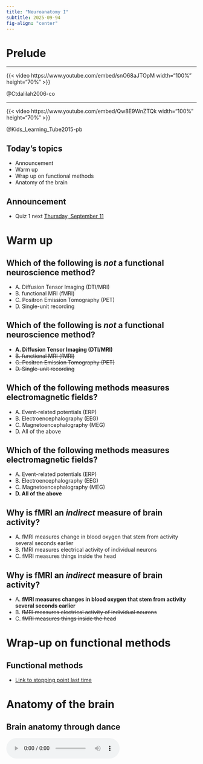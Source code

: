 ```yaml
---
title: "Neuroanatomy I"
subtitle: 2025-09-94
fig-align: "center"
---
```


# Prelude

---

{{< video https://www.youtube.com/embed/snO68aJTOpM width="100%" height="70%" >}}

@Ctdalilah2006-co
<!-- Pinky and the Brain video -->

---

{{< video https://www.youtube.com/embed/Qw8E9WnZTQk width="100%" height="70%" >}}

@Kids_Learning_Tube2015-pb
<!-- Kids brain song -->

## Today's topics

- Announcement
- Warm up
- Wrap up on functional methods
- Anatomy of the brain

## Announcement

- Quiz 1 next [Thursday, September 11](https://psu-psychology.github.io/psych-260-2025-fall/schedule.html#thu-sep-11-2025)

# Warm up

## Which of the following is *not* a functional neuroscience method?

::: {.incremental}
- A. Diffusion Tensor Imaging (DTI/MRI)
- B. functional MRI (fMRI)
- C. Positron Emission Tomography (PET)
- D. Single-unit recording
:::

## Which of the following is *not* a functional neuroscience method?

- **A. Diffusion Tensor Imaging (DTI/MRI)**
- ~~B. functional MRI (fMRI)~~
- ~~C. Positron Emission Tomography (PET)~~
- ~~D. Single-unit recording~~

## Which of the following methods measures electromagnetic fields?

::: {.incremental}
- A. Event-related potentials (ERP)
- B. Electroencephalography (EEG)
- C. Magnetoencephalography (MEG)
- D. All of the above
:::

## Which of the following methods measures electromagnetic fields?

- A. Event-related potentials (ERP)
- B. Electroencephalography (EEG)
- C. Magnetoencephalography (MEG)
- **D. All of the above**

## Why is fMRI an *indirect* measure of brain activity?

::: {.incremental}
- A. fMRI measures change in blood oxygen that stem from activity several seconds earlier
- B. fMRI measures electrical activity of individual neurons
- C. fMRI measures things inside the head
:::

## Why is fMRI an *indirect* measure of brain activity?

- A. **fMRI measures changes in blood oxygen that stem from activity several seconds earlier**
- B. ~~fMRI measures electrical activity of individual neurons~~
- C. ~~fMRI measures things inside the head~~

# Wrap-up on functional methods

## Functional methods

- [Link to stopping point last time](https://psu-psychology.github.io/psych-260-2025-fall/slides/wk-02-2025-09-02-methods.html#/simulating-the-brain)

# Anatomy of the brain

## Brain anatomy through dance

<audio controls loop="loop">

<source src="../include/snd/brain_boxing.m4a" type="audio/mpeg">

Your browser does not support the audio tag. </audio>

## Directional terms

:::: {.columns}
::: {.column width=50%}
- *Anterior/Posterior* -> front/back
- *Medial/Lateral* -> inside/outside
- *Superior/Inferior* -> upward/downward
:::
::: {.column width=50%}
![Wikipedia](https://upload.wikimedia.org/wikipedia/commons/thumb/e/e7/Blausen_0019_AnatomicalDirectionalReferences.png/800px-Blausen_0019_AnatomicalDirectionalReferences.png){fig-align="right"}
:::
::::

## Directional terms

:::: {.columns}
::: {.column width=50%}
- *Dorsal/Ventral* -> back-ward/belly-ward
- *Rostral/Caudal* -> head-ward/tail-ward
:::
::: {.column width=50%}
![Wikipedia](https://upload.wikimedia.org/wikipedia/commons/thumb/e/e7/Blausen_0019_AnatomicalDirectionalReferences.png/800px-Blausen_0019_AnatomicalDirectionalReferences.png){fig-align="right"}
:::
::::

## Planar (slice) terms

:::: {.columns}
::: {.column width=50%}
- Brain is 3D but view in 2D
- *Horizontal/Axial*
- *Coronal*/Transverse/Frontal
- *Sagittal* (from the side)
:::
::: {.column width=50%}
![http://www.scienceteacherprogram.org/biology/chillemistudentguide1-06/brain_directions_planes_sections__directions_-_small.gif](http://www.scienceteacherprogram.org/biology/chillemistudentguide1-06/brain_directions_planes_sections__directions_-_small.gif)
:::
::::

## Supporting structures

- [Meninges](https://www.brainfacts.org/3D-Brain?__hstc=177771770.77b16463fbc715940e874d00368bdb13.1643137967770.1643137967770.1643137967770.1&__hssc=177771770.2.1643137967771&__hsfp=799304230#intro=false&focus=Brain-meninges){preview-link="true"}
- Cerebral [Ventricles](https://www.brainfacts.org/3D-Brain?__hstc=177771770.77b16463fbc715940e874d00368bdb13.1643137967770.1643137967770.1643137967770.1&__hssc=177771770.2.1643137967771&__hsfp=799304230#intro=false&focus=Brain-ventricles){preview-link="true"}
- Blood supply
  - Blood/brain barrier

## [Meninges](https://www.brainfacts.org/3D-Brain?__hstc=177771770.77b16463fbc715940e874d00368bdb13.1643137967770.1643137967770.1643137967770.1&__hssc=177771770.2.1643137967771&__hsfp=799304230#intro=false&focus=Brain-meninges){preview-link="true"}

:::: {.columns}
::: {.column width=50%}
- *Dura mater*
- *Arachnoid mater/membrane*
- *Subarachnoid space*
- *Pia mater*
:::
::: {.column width=50%}
![](https://upload.wikimedia.org/wikipedia/commons/thumb/8/8e/Meninges-en.svg/1280px-Meninges-en.svg.png)
:::
::::

---

::: {.callout-important}
### Clinical relevance
Q: What disease is associated with inflammation of (e.g., '-itis') of the [meninges](https://en.wikipedia.org/wiki/Meningitis){preview-link="true"}?

![https://www.webmd.com/children/understanding-meningitis-basics](https://img.lb.wbmdstatic.com/vim/live/webmd/consumer_assets/site_images/articles/health_and_medical_reference/brain_and_nervous_system/meningitis.jpg)
:::

## Cerebral [Ventricles](https://www.brainfacts.org/3D-Brain?__hstc=177771770.77b16463fbc715940e874d00368bdb13.1643137967770.1643137967770.1643137967770.1&__hssc=177771770.2.1643137967771&__hsfp=799304230#intro=false&focus=Brain-ventricles){preview-link="true"}

:::: {.columns}
::: {.column width=50%}
- *Lateral* (1st & 2nd)
- *3rd*
- *Cerebral aqueduct*
- *4th*
- Ventricles are filled with *Cerebrospinal fluid (CSF)*
:::
::: {.column width=50%}
![](https://upload.wikimedia.org/wikipedia/commons/d/d4/Blausen_0896_Ventricles_Brain.png){fig-align="right" width="100%"}
:::
::::

---

::: {.callout-tip}
### Clinical relevance

[Hydrocephalus](https://en.wikipedia.org/wiki/Hydrocephalus) can occur there is a blockage in the flow of CSF through the cerebral ventricles.

![https://en.wikipedia.org/wiki/Hydrocephalus](https://upload.wikimedia.org/wikipedia/commons/a/ab/Hydrocephalus_%28cropped%29.jpg)

:::

## Blood Supply

:::: {.columns}
::: {.column width=50%}
- Arteries
  - external & internal carotid; vertebral -> basilar
  - *Circle of Willis*
  - anterior, middle, & posterior cerebral
:::
::: {.column width=50%}
![https://en.wikipedia.org/wiki/Cerebral_arteries](https://upload.wikimedia.org/wikipedia/commons/thumb/2/2e/Circle_of_Willis_en.svg/500px-Circle_of_Willis_en.svg.png){width="60%"}
:::
::::

---

::: {.callout-note}

The Circle of Willis helps equalize blood pressures among the ascending arteries from the heart.

:::

## Blood/brain barrier


:::: {.columns}
::: {.column width=50%}
- Isolates CNS from blood stream
- Tighly packed endothelial cells form blood vessel walls
- Astrocytes (a glial cell) participate in transporting substances to the brain
:::
::: {.column width=50%}
![](https://media.springernature.com/full/springer-static/image/art%3A10.1038%2Fnrn1824/MediaObjects/41583_2006_Article_BFnrn1824_Fig2_HTML.jpg?as=webp)
:::
::::

## Blood/brain barrier

:::: {.columns}
::: {.column width=50%}
- Exception is *Area Postrema*
    - In brainstem (see AP in the figure below)
    - Blood-brain barrier thin
    - Detects toxins, evokes vomiting (emesis)
:::
::: {.column width=50%}
![@Begg2013-fb](https://media.springernature.com/lw685/springer-static/image/art%3A10.1038%2Fnrendo.2013.136/MediaObjects/41574_2013_Article_BFnrendo2013136_Fig2_HTML.jpg?as=webp)
:::
::::

## The Nervous System

:::: {.columns}
::: {.column width=50%}
- Central Nervous System (CNS)
    - Everything encased in bone
- Peripheral Nervous System (PNS)
    - Everything else!ent
:::
::: {.column width=50%}
![https://en.wikipedia.org/wiki/Peripheral_nervous_system](https://upload.wikimedia.org/wikipedia/commons/thumb/5/5b/Nervous_system_diagram-en.svg/1920px-Nervous_system_diagram-en.svg.png)
:::
::::

## Interactive brain atlas

- [Interactive brain atlas](https://www.med.harvard.edu/aanlib/cases/caseNA/pb9.htm){preview-link="true"}

## Organization of the brain

| Major division | Ventricular Landmark | Embryonic Division | Structure       |
|----------------|----------------------|--------------------|-----------------|
| *Forebrain*  | Lateral              | Telencephalon      | *Cerebral cortex* |
|                |                      |                    | [*Basal ganglia*](https://www.brainfacts.org/3D-Brain?__hstc=177771770.77b16463fbc715940e874d00368bdb13.1643137967770.1643137967770.1643137967770.1&__hssc=177771770.2.1643137967771&__hsfp=799304230#intro=false&focus=Brain-basal_ganglia){preview-link="true"}   |
|                |                      |                    | [*Hippocampus*](https://www.brainfacts.org/3D-Brain?__hstc=177771770.77b16463fbc715940e874d00368bdb13.1643137967770.1643137967770.1643137967770.1&__hssc=177771770.2.1643137967771&__hsfp=799304230#intro=false&focus=Brain-limbic_system-hippocampus-hippocampus){preview-link="true"}, [*Amygdala*](https://www.brainfacts.org/3D-Brain?__hstc=177771770.77b16463fbc715940e874d00368bdb13.1643137967770.1643137967770.1643137967770.1&__hssc=177771770.2.1643137967771&__hsfp=799304230#intro=false&focus=Brain-limbic_system-amygdala){preview-link="true"} |

## Organization of the brain

| Major division | Ventricular Landmark | Embryonic Division | Structure       |
|----------------|----------------------|--------------------|-----------------|
|                | Third                | Diencephalon       | [*Thalamus*](https://www.brainfacts.org/3D-Brain?__hstc=177771770.77b16463fbc715940e874d00368bdb13.1643137967770.1643137967770.1643137967770.1&__hssc=177771770.2.1643137967771&__hsfp=799304230#intro=false&focus=Brain-thalamus){preview-link="true"}        |
|                |                      |                    | [*Hypothalamus*](https://www.brainfacts.org/3D-Brain?__hstc=177771770.77b16463fbc715940e874d00368bdb13.1643137967770.1643137967770.1643137967770.1&__hssc=177771770.2.1643137967771&__hsfp=799304230#intro=false&focus=Brain-limbic_system-hypothalamus){preview-link="true"}    |
| [*Midbrain*](https://www.brainfacts.org/3D-Brain?__hstc=177771770.77b16463fbc715940e874d00368bdb13.1643137967770.1643137967770.1643137967770.1&__hssc=177771770.2.1643137967771&__hsfp=799304230#intro=false&focus=Brain-brain_stem-midbrain){preview-link="true"}   | Cerebral Aqueduct    | Mesencephalon      | *Tectum*, *Tegmentum* |


## Organization of the brain

| Major division | Ventricular Landmark | Embryonic Division | Structure       |
|----------------|----------------------|--------------------|-----------------|
| *Hindbrain*  | 4th                  | Rhombencephalon    | *Cerebellum*, [*pons*](https://www.brainfacts.org/3D-Brain?__hstc=177771770.77b16463fbc715940e874d00368bdb13.1643137967770.1643137967770.1643137967770.1&__hssc=177771770.2.1643137967771&__hsfp=799304230#intro=false&focus=Brain-brain_stem-pons){preview-link="true"}  |
|                | --                   |                    | [*Medulla oblongata*](https://www.brainfacts.org/3D-Brain?__hstc=177771770.77b16463fbc715940e874d00368bdb13.1643137967770.1643137967770.1643137967770.1&__hssc=177771770.2.1643137967771&__hsfp=799304230#intro=false&focus=Brain-brain_stem-medulla_oblongata){preview-link="true"} |

---

::: {.callout-note}

Some of these terms arise from the developmental stages of the human embryo.

![](https://upload.wikimedia.org/wikipedia/commons/c/c8/6_week_embryo_brain.jpg){fig-align="center"}

:::

## Components of the brain

## Hindbrain

:::: {.columns}
::: {.column width=50%}
- Structures adjacent to 4th ventricle ^[Ventricles are useful landmarks for CNS anatomy.]
:::
::: {.column width=50%}
![](https://upload.wikimedia.org/wikipedia/commons/thumb/b/b9/Gray708.svg/500px-Gray708.svg.png)
:::
::::

## Medulla oblongata

:::: {.columns}
::: {.column width=50%}
- Fibers of passage (to/from spinal cord)
- Cranial nerves VI-XII
- Cardiovascular regulation
- Muscle tone
:::
::: {.column width=50%}
![](https://upload.wikimedia.org/wikipedia/commons/thumb/b/b9/Gray708.svg/500px-Gray708.svg.png)
:::
::::

## [Cerebellum](https://en.wikipedia.org/wiki/Cerebellum)

:::: {.columns}
::: {.column width=50%}
- “Little brain”
- Dorsal to pons
- Movement coordination, classical conditioning (associative learning), + ???
- [3D atlas](https://www.brainfacts.org/3d-brain#intro=false&focus=Brain-cerebellum){preview-link="true"}
:::
::: {.column width=50%}
![https://en.wikipedia.org/wiki/Cerebellum](https://upload.wikimedia.org/wikipedia/commons/1/14/Cerebellum_animation_small.gif){fig-align="center"} \

![https://en.wikipedia.org/wiki/Cerebellum](https://upload.wikimedia.org/wikipedia/commons/1/1d/Sobo_1909_653.png)
:::
::::

---

<iframe id="reddit-embed" src="https://www.redditmedia.com/r/interestingasfuck/comments/sa58hm/how_a_craniectomy_is_performed_to_remove_a_tumor/?ref_source=embed&amp;ref=share&amp;embed=true" sandbox="allow-scripts allow-same-origin allow-popups" style="border: none;" height="476" width="640" scrolling="no"></iframe>

<!-- How to remove a tumor in the cerebellum -->

## Pons

:::: {.columns}
::: {.column width=50%}
- Bulge on brain stem
- Neuromodulatory nuclei
- Relay to cerebellum
- Cranial nerve V
:::
::: {.column width=50%}
![](https://upload.wikimedia.org/wikipedia/commons/thumb/b/b9/Gray708.svg/500px-Gray708.svg.png)
:::
::::

## Midbrain

:::: {.columns}
::: {.column width=50%}
![](http://antranik.org/wp-content/uploads/2011/11/the-brain-stem-mid-brain-left-lateral-view-superior-colliculus-inferior-cerebellar-peduncle.jpg)
:::
::: {.column width=50%}
![](https://vignette.wikia.nocookie.net/brain-for-ai/images/b/bd/Tectum.png/revision/latest?cb=20170613125935)
:::
::::

## Midbrain

:::: {.columns}
::: {.column width=50%}
::: {.fragment}
- Tectum
  - Tectum -> "roof"
  - *Superior colliculus* (reflexive orienting of eyes, head, ears)
  - *Inferior colliculus* (sound/auditory processing)
:::
:::
::: {.column width=50%}
::: {.fragment}
- Tegmentum
  - Tegmentum -> "floor"
  - Species-typical movement sequences (e.g., cat: hissing, pouncing)
  - Cranial nerves III, IV
:::
:::
::::

## Midbrain

:::: {.columns}
::: {.column width=50%}
- Tectum
  - Tectum -> "roof"
  - *Superior colliculus* (reflexive orienting of eyes, head, ears)
  - *Inferior colliculus* (sound/auditory processing)
:::
::: {.column width=50%}
- Tegmentum
  - *Nuclei* that release modulatory neurotransmitters ("neuromodulators")
    + *Dopamine (DA)*
    + *Norepinephrine (NE)*
    + *Serotonin (5-HT)*
:::
::::

## Pineal gland

:::: {.columns}
::: {.column width=50%}
- Releases melatonin (hormone) into bloodstream
- Does *not* inflate the muscles (sorry Descartes)
:::
::: {.column width=50%}
![](../include/img/Human-pineal-gland-in-related-to-its-surrounding-structures-Horizontal-brain-section.png)
:::
::::

## Forebrain

![https://www.simplypsychology.org/forebrain-midbrain-hindbrain.html](https://www.simplypsychology.org/wp-content/uploads/brain-structure.jpg)

## Diencephalon ("between" brain)

:::: {.columns}
::: {.column width=50%}
- Thalamus
- Hypothalamus
:::
::: {.column width=50%}
![](https://upload.wikimedia.org/wikipedia/commons/a/a0/1310_Diencephalon.jpg)
:::
::::

## Thalamus

:::: {.columns}
::: {.column width=50%}
- Input to cortex
- Functionally distinct nuclei (collection of neurons)
    - *Lateral geniculate nucleus (LGN)*, vision
    - *Medial geniculate nucleus (MGN)*, audition
:::
::: {.column width=50%}
![](http://neurobiologychapter3.weebly.com/uploads/1/4/1/8/1418733/5118342.jpg?401x231){fig-align="right"}
:::
::::

## Hypothalamus

:::: {.columns}
::: {.column width=50%}
- Five Fs: fighting, fleeing/freezing, feeding, and reproduction
- Controls *Autonomic Nervous System (ANS)*
    - Sympathetic branch
    - Parasympathetic branch
:::
::: {.column width=50%}
![](http://higheredbcs.wiley.com/legacy/college/tortora/0470565101/hearthis_ill/pap13e_ch14_illustr_audio_mp3_am/simulations/figures/hypothalamus.jpg){fig-align="right"}
:::
::::

## Hypothalamus

:::: {.columns}
::: {.column width=50%}
- Controls *endocrine system* via *pituitary gland* (“master” gland)
    + *Anterior pituitary* (indirect release of hormones)
    + *Posterior* (direct release of hormones)
        - *Oxytocin*
        - *Vasopressin*
:::
::: {.column width=50%}
![](http://higheredbcs.wiley.com/legacy/college/tortora/0470565101/hearthis_ill/pap13e_ch14_illustr_audio_mp3_am/simulations/figures/hypothalamus.jpg){fig-align="right"}
:::
::::

## Hypothalamus

:::: {.columns}
::: {.column width=50%}
- Regulates circadian rhythms (via Suprachiasmatic Nucleus)
:::
::: {.column width=50%}
![https://en.wikipedia.org/wiki/Hypothalamus](https://upload.wikimedia.org/wikipedia/commons/b/b6/Hypothalamus.jpg){fig-align="center"}
:::
::::

## Telencephalon

- Basal (not basil!) ganglia
- Hippocampus
- Amygdala
- Cerebral cortex

## [Basal ganglia](https://en.wikipedia.org/wiki/Basal_ganglia){preview-link="true"}

:::: {.columns}
::: {.column width=50%}
- Skill and habit learning
- Sequencing of movement
- Example: Parkinson’s Disease
:::
::: {.column width=50%}
![](http://humanphysiology.academy/Neurosciences%202015/Images/5/basalganglia%20sehati_org.jpeg)
:::
::::

## [Basal ganglia](https://en.wikipedia.org/wiki/Basal_ganglia){preview-link="true"}

:::: {.columns}
::: {.column width=50%}
- [Striatum](https://en.wikipedia.org/wiki/Striatum){preview-link="true"}
    - Dorsal
        - [Caudate nucleus](https://en.wikipedia.org/wiki/Caudate_nucleus)
        - [Putamen](https://en.wikipedia.org/wiki/Putamen){preview-link="true"}
    - Ventral
        - [Nucleus accumbens (NAcc)](https://en.wikipedia.org/wiki/Nucleus_accumbens){preview-link="true"}
:::
::: {.column width=50%}
![](http://humanphysiology.academy/Neurosciences%202015/Images/5/basalganglia%20sehati_org.jpeg)
:::
::::

## [Basal ganglia](https://en.wikipedia.org/wiki/Basal_ganglia){preview-link="true"}

:::: {.columns}
::: {.column width=50%}
- [Globus pallidus](https://en.wikipedia.org/wiki/Globus_pallidus){preview-link="true"}
- [Subthalamic nucleus](https://en.wikipedia.org/wiki/Subthalamic_nucleus){preview-link="true"}
- [Substantia nigra](https://en.wikipedia.org/wiki/Substantia_nigra) (in tegmentum){preview-link="true"}
:::
::: {.column width=50%}
![](http://humanphysiology.academy/Neurosciences%202015/Images/5/basalganglia%20sehati_org.jpeg)
:::
::::

## [Hippocampus](https://en.wikipedia.org/wiki/Hippocampus){preview-link="true"}

:::: {.columns}
::: {.column width=50%}
- From Greek for "sea horse"
:::
::: {.column width=50%}

![](http://static1.squarespace.com/static/52ec8c1ae4b047ccc14d6f29/t/53835846e4b08ed23a64d3aa/1401116743844/hippocampus_seahorse.jpg?format=300w){fig-align="right"}
:::
::::

## Hippocampus

:::: {.columns}
::: {.column width=50%}
- Immediately lateral to (inferior) lateral ventricles
- Medial temporal lobe
- Memories of specific facts or events, spatial locations
- Implicated in Alzheimer's Disease
:::
::: {.column width=50%}
![](https://static1.squarespace.com/static/52ec8c1ae4b047ccc14d6f29/t/5750f2a32fe1315b8d98018d/1526033957297/hippocampus.jpg?format=1500w){fig-align="right"}
:::
::::

## Hippocampus

:::: {.columns}
::: {.column width=50%}
- [Fornix](https://en.wikipedia.org/wiki/Fornix_(neuroanatomy)){preview-link="true"} projects to hypothalamus
- [Mammillary bodies](https://en.wikipedia.org/wiki/Mammillary_body){preview-link="true"}
:::
::: {.column width=50%}
![https://en.wikipedia.org/wiki/Hippocampus](https://upload.wikimedia.org/wikipedia/commons/a/ae/Sobo_1909_639.png){width="60%"}
:::
::::

## Amygdala

:::: {.columns}
::: {.column width=50%}
- “almond”-shaped
- Influences physiological state, behavioral readiness, affect
- NOT the fear center! [@ledoux_amygdala_2015].
:::
::: {.column width=50%}
![](https://3.bp.blogspot.com/-DLYYDLYHSKc/WsV2203SrdI/AAAAAAAADwE/2K3dvkV9rporkTwHFmeeLQ1w4yGZk6xEwCLcBGAs/s1600/Amygdala.png){preview-link="true"}
:::
::::

## Take homes

- CNS (encased in bone) vs. PNS
- Structures defined relative to others using specific anatomical terms

## Next time

- Neuroanatomy II -- the cerebral cortex

# Resources

## About

This talk was produced using [Quarto](https://quarto.org), using the [RStudio](https://posit.co/products/open-source/rstudio/)
Integrated Development Environment (IDE), version 2025.5.1.513.

The source files are in R and R Markdown, then rendered to HTML using the
[revealJS](https://revealjs.com) framework.
The HTML slides are hosted in a [GitHub repo](https://github.com/psu-psychology/psych-260-2025-fall) and served by GitHub pages:
<https://psu-psychology.github.io/psych-260-2025-fall/>

## References
